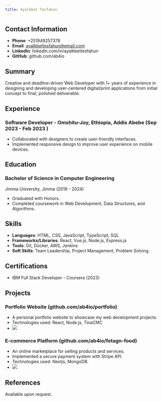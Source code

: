 ```yaml
---
title: Ayalkbet Tesfahun
---
```


## Contact Information

* **Phone**: +251949257378
* **Email**: [ayalkbettesfahun@email.com](mailto\:ayalkbettesfahun@email.com)
* **LinkedIn**: linkedin.com/in/ayalkbettesfahun
* **GitHub**: github.com/ab4io

## Summary

Creative and deadline-driven Web Developer with 1+ years of experience in designing and developing user-centered digital/print applications from initial concept to final, polished deliverable.

## Experience

### Software Developer - Omshitu-Joy, Ethiopia, Addis Abebe (Sep 2023 - Feb 2023 )

* Collaborated with designers to create user-friendly interfaces.
* Implemented responsive design to improve user experience on mobile devices.

## Education

### Bachelor of Science in Computer Engineering

Jimma University, Jimma (2019 - 2024)

* Graduated with Honors.
* Completed coursework in Web Development, Data Structures, and Algorithms.

## Skills

* **Languages**: HTML, CSS, JavaScript, TypeScript, SQL
* **Frameworks/Libraries**: React, Vue.js, Node.js, Express.js
* **Tools**: Git, Docker, AWS, Jenkins
* **Soft Skills**: Team Leadership, Project Management, Problem Solving

## Certifications

* IBM Full Stack Developer - Coursera (2023)

## Projects

### Portfolio Website (github.com/ab4io/portfolio)

* A personal portfolio website to showcase my web development projects.
* Technologies used: React, Node.js, TinaCMC
* ![](/nn.png)

### E-commerce Platform (github.com/ab4io/fetagn-food)

* An online marketplace for selling products and services.
* Implemented a secure payment system with Stripe API.
* Technologies used: Nextjs, MongoDB.
* ![](</Screenshot 2024-05-05 221034.png>)

## References

Available upon request.
